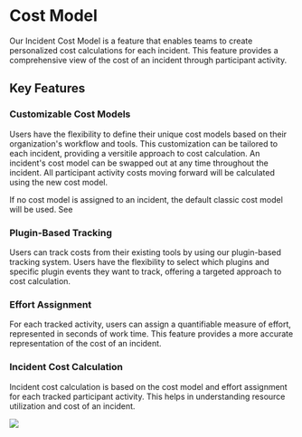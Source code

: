 # Cost Model

Our Incident Cost Model is a feature that enables teams to create personalized cost calculations for each incident. This feature provides a comprehensive view of the cost of an incident through participant activity.

## Key Features

### Customizable Cost Models
Users have the flexibility to define their unique cost models based on their organization's workflow and tools. This customization can be tailored to each incident, providing a versitile approach to cost calculation. An incident's cost model can be swapped out at any time throughout the incident. All participant activity costs moving forward will be calculated using the new cost model.

If no cost model is assigned to an incident, the default classic cost model will be used. See [](../../administration/settings/incident/incident-cost-type.mdx###calculating-incident-cost)

### Plugin-Based Tracking
Users can track costs from their existing tools by using our plugin-based tracking system. Users have the flexibility to select which plugins and specific plugin events they want to track, offering a targeted approach to cost calculation.

### Effort Assignment
For each tracked activity, users can assign a quantifiable measure of effort, represented in seconds of work time. This feature provides a more accurate representation of the cost of an incident.

### Incident Cost Calculation
Incident cost calculation is based on the cost model and effort assignment for each tracked participant activity. This helps in understanding resource utilization and cost of an incident.


<div style={{textAlign: 'center'}}>

![](/img/admin-ui-incident-cost-model.png)

</div>
